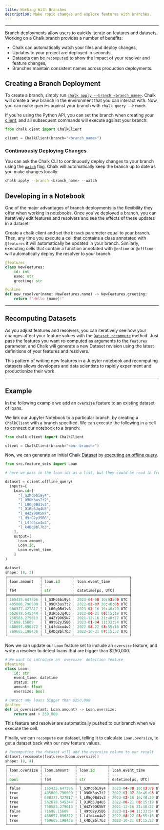 ```yaml
---
title: Working With Branches
description: Make rapid changes and explore features with branches.
---
```


---

Branch deployments allow users to quickly iterate on features and datasets.
Working on a Chalk branch provides a number of benefits:
- Chalk can automatically watch your files and deploy changes,
- Updates to your project are deployed in seconds,
- Datasets can be `recompute`d to show the impact of your resolver and feature changes,
- Branches maintain consistent names across production deployments.

## Creating a Branch Deployment

To create a branch, simply run [`chalk apply --branch <branch_name>`](/cli/chalk#branch). Chalk will create a new branch in the environment that you can interact with. Now, you can make queries against your branch with `chalk query --branch`.

If you're using the Python API, you can set the branch when creating your [client](/api-docs#ChalkClient), and all subsequent commands will execute against your branch:

```python
from chalk.cient import ChalkClient

client = ChalkClient(branch="<branch_name>")
```

### Continuously Deploying Changes

You can ask the Chalk CLI to continuously deploy changes to your branch using the [`watch`](cli/apply#watch) flag.
Chalk will automatically keep the branch up to date as you make changes locally:

```sh
chalk apply --branch <branch_name> --watch
```

## Developing in a Notebook

One of the major advantages of branch deployments is the flexibility they offer when working in notebooks.
Once you've deployed a branch, you can iteratively edit features and resolvers and see the effects of these updates in a dataset.

Create a chalk client and set the `branch` parameter equal to your branch. Then, any time you execute a cell that contains a class annotated with `@features` it will automatically be updated in your branch.
Similarly, executing cells that contain a function annotated with `@online` or `@offline` will automatically deploy the resolver to your branch.

```python
@features
class NewFeatures:
    id: int
    name: str
    greeting: str

@online
def new_resolver(name: NewFeatures.name) -> NewFeatures.greeting:
    return f"Hello {name}!"
```

---

## Recomputing Datasets

As you adjust features and resolvers, you can iteratively see how your changes affect your feature values with the [`Dataset.recompute`](/api-docs#Dataset.recompute) method. Just pass the features you want re-computed as arguments to the `features` parameter, and Chalk will generate a new Dataset revision using the latest definitions of your features and resolvers.

This pattern of writing new features in a Jupyter notebook and recomputing datasets allows developers and data scientists to rapidly experiment and productionize their work.

---

## Example

In the following example we add an `oversize` feature to an existing dataset of loans.

We link our Jupyter Notebook to a particular branch, by creating a `ChalkClient` with a branch specified. We can execute the following in a cell
to connect our notebook to a branch:
```python
from chalk.client import ChalkClient

client = ChalkClient(branch="<our-branch>")
```

Now, we can generate an initial Chalk [Dataset](/docs/datasets) by [executing an offline query](/docs/training-client).

```python
from src.feature_sets import Loan

# here we pass in the loan ids as a list, but they could be read in from a file or a database.

dataset = client.offline_query(
  inputs={
    Loan.id=[
      "l_G3Mc6bi9y4",
      "l_O9OK3us7t2",
      "l_L0Gg0Bd1v3",
      "l_D1Rb5Jq4U5",
      "l_W4ZY9OK5N7",
      "l_H9tG2yJ5B6",
      "l_L4fd4xu4w2",
      "l_k4Dq8bl7b3",
    ],
    output=[
      Loan.amount,
      Loan.id,
      Loan.event_time,
    ]
)
```
```python
dataset
shape: (8, 3)
┌───────────────┬──────────────┬─────────────────────────┐
│ loan.amount   ┆ loan.id      ┆ loan.event_time         │
│ ---           ┆ ---          ┆ ---                     │
│ f64           ┆ str          ┆ datetime[μs, UTC]       │
╞═══════════════╪══════════════╪═════════════════════════╡
│ 165435.647396 ┆ l_G3Mc6bi9y4 ┆ 2023-04-08 10:03:09 UTC │
│ 405006.796909 ┆ l_O9OK3us7t2 ┆ 2022-02-07 20:46:08 UTC │
│ 680377.427817 ┆ l_L0Gg0Bd1v3 ┆ 2023-02-16 16:48:29 UTC │
│ 562678.545344 ┆ l_D1Rb5Jq4U5 ┆ 2022-06-21 06:15:19 UTC │
│ 750583.279013 ┆ l_W4ZY9OK5N7 ┆ 2021-12-16 21:40:27 UTC │
│ 71698.15609   ┆ l_H9tG2yJ5B6 ┆ 2023-01-04 11:33:54 UTC │
│ 488697.890372 ┆ l_L4fd4xu4w2 ┆ 2022-08-22 03:55:16 UTC │
│ 769665.198436 ┆ l_k4Dq8bl7b3 ┆ 2022-10-31 07:15:52 UTC │
└───────────────┴──────────────┴─────────────────────────┘
```

Now we can update our `Loan` feature set to include an `oversize` feature, and write a resolver to detect
loans that are bigger than $250,000.

```python
# We want to introduce an `oversize` detection feature
@features
class Loan:
    id: str
    event_time: datetime
    status: str
    amount: float
    oversize: bool

# Detect any loans bigger than $250,000
@online
def is_oversize(amt: Loan.amount) -> Loan.oversize:
    return amt > 250_000
```

This feature and resolver are automatically pushed to our branch when we execute the cell.

Finally, we can `recompute` our dataset, telling it to calculate `Loan.oversize`, to get a dataset back with our new feature values.
```python
# Recomputing the dataset will add the oversize column to our result
dataset.recompute(features=[Loan.oversize])
shape: (8, 4)
┌───────────────┬───────────────┬──────────────┬─────────────────────────┐
│ loan.oversize ┆ loan.amount   ┆ loan.id      ┆ loan.event_time         │
│ ---           ┆ ---           ┆ ---          ┆ ---                     │
│ bool          ┆ f64           ┆ str          ┆ datetime[μs, UTC]       │
╞═══════════════╪═══════════════╪══════════════╪═════════════════════════╡
│ false         ┆ 165435.647396 ┆ l_G3Mc6bi9y4 ┆ 2023-04-08 10:03:09 UTC │
│ true          ┆ 405006.796909 ┆ l_O9OK3us7t2 ┆ 2022-02-07 20:46:08 UTC │
│ true          ┆ 680377.427817 ┆ l_L0Gg0Bd1v3 ┆ 2023-02-16 16:48:29 UTC │
│ true          ┆ 562678.545344 ┆ l_D1Rb5Jq4U5 ┆ 2022-06-21 06:15:19 UTC │
│ true          ┆ 750583.279013 ┆ l_W4ZY9OK5N7 ┆ 2021-12-16 21:40:27 UTC │
│ false         ┆ 71698.15609   ┆ l_H9tG2yJ5B6 ┆ 2023-01-04 11:33:54 UTC │
│ true          ┆ 488697.890372 ┆ l_L4fd4xu4w2 ┆ 2022-08-22 03:55:16 UTC │
│ true          ┆ 769665.198436 ┆ l_k4Dq8bl7b3 ┆ 2022-10-31 07:15:52 UTC │
└───────────────┴───────────────┴──────────────┴─────────────────────────┘
```
